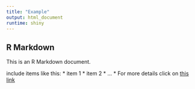 ```yaml
---
title: "Example"
output: html_document
runtime: shiny
---
```


## R Markdown

This is an R Markdown document. 

include items like this:
* item 1
* item 2
* ...
* For more details click on [this link](http://rmarkdown.rstudio.com/authoring_shiny.html)
